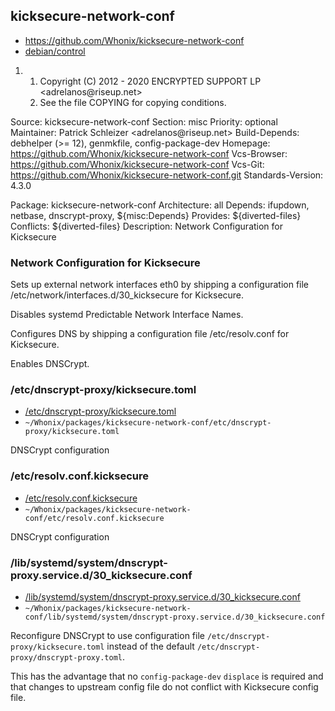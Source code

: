 == kicksecure-network-conf ==

* https://github.com/Whonix/kicksecure-network-conf
* [https://github.com/Whonix/kicksecure-network-conf/blob/master/debian/control debian/control]
## Copyright (C) 2012 - 2020 ENCRYPTED SUPPORT LP <adrelanos@riseup.net>
## See the file COPYING for copying conditions.

Source: kicksecure-network-conf
Section: misc
Priority: optional
Maintainer: Patrick Schleizer <adrelanos@riseup.net>
Build-Depends: debhelper (>= 12), genmkfile, config-package-dev
Homepage: https://github.com/Whonix/kicksecure-network-conf
Vcs-Browser: https://github.com/Whonix/kicksecure-network-conf
Vcs-Git: https://github.com/Whonix/kicksecure-network-conf.git
Standards-Version: 4.3.0

Package: kicksecure-network-conf
Architecture: all
Depends: ifupdown, netbase, dnscrypt-proxy, ${misc:Depends}
Provides: ${diverted-files}
Conflicts: ${diverted-files}
Description: Network Configuration for Kicksecure
===  Network Configuration for Kicksecure ===

Sets up external network interfaces eth0 by shipping a configuration file
/etc/network/interfaces.d/30_kicksecure for Kicksecure.

Disables systemd Predictable Network Interface Names.

Configures DNS by shipping a configuration file /etc/resolv.conf for
Kicksecure.

Enables DNSCrypt.
=== /etc/dnscrypt-proxy/kicksecure.toml ===

* [https://github.com/Whonix/kicksecure-network-conf/blob/master/etc/dnscrypt-proxy/kicksecure.toml /etc/dnscrypt-proxy/kicksecure.toml]
* <code>~/Whonix/packages/kicksecure-network-conf/etc/dnscrypt-proxy/kicksecure.toml</code>

DNSCrypt configuration
=== /etc/resolv.conf.kicksecure ===

* [https://github.com/Whonix/kicksecure-network-conf/blob/master/etc/resolv.conf.kicksecure /etc/resolv.conf.kicksecure]
* <code>~/Whonix/packages/kicksecure-network-conf/etc/resolv.conf.kicksecure</code>

DNSCrypt configuration
=== /lib/systemd/system/dnscrypt-proxy.service.d/30_kicksecure.conf ===

* [https://github.com/Whonix/kicksecure-network-conf/blob/master/lib/systemd/system/dnscrypt-proxy.service.d/30_kicksecure.conf /lib/systemd/system/dnscrypt-proxy.service.d/30_kicksecure.conf]
* <code>~/Whonix/packages/kicksecure-network-conf/lib/systemd/system/dnscrypt-proxy.service.d/30_kicksecure.conf</code>

Reconfigure DNSCrypt to use configuration file
<code>/etc/dnscrypt-proxy/kicksecure.toml</code> instead of the default
<code>/etc/dnscrypt-proxy/dnscrypt-proxy.toml</code>.

This has the advantage
that no <code>config-package-dev</code> <code>displace</code> is required
and that changes to upstream config file do not conflict with Kicksecure
config file.
